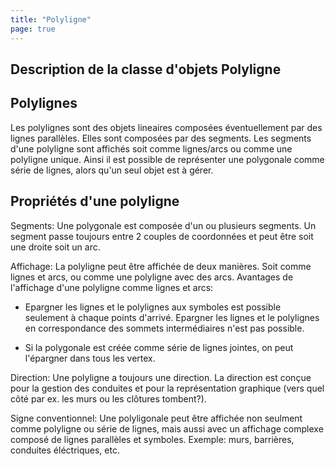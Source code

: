 ```yaml
---
title: "Polyligne"
page: true
---
```

## Description de la classe d&#39;objets  <Bold> Polyligne </Bold> 

## Polylignes
Les polylignes sont des objets lineaires compos&#233;es &#233;ventuellement par des lignes parall&#232;les. Elles sont compos&#233;es par des segments. Les segments d&#39;une polyligne sont affich&#233;s soit comme lignes/arcs ou comme une polyligne unique.
Ainsi il est possible de repr&#233;senter une polygonale comme s&#233;rie de lignes, alors qu&#39;un seul objet est &#224; g&#233;rer.

## Propri&#233;t&#233;s d&#39;une polyligne
 <Bold> Segments: </Bold>  Une polygonale est compos&#233;e d&#39;un ou plusieurs segments. Un segment passe toujours entre 2 couples de coordonn&#233;es et peut &#234;tre soit une droite soit un arc. 

 <Bold> Affichage: </Bold>  La polyligne peut &#234;tre affich&#233;e de deux mani&#232;res. Soit comme lignes et arcs, ou comme une polyligne avec des arcs. 
Avantages de l&#39;affichage d&#39;une polyligne comme lignes et arcs:

- Epargner les lignes et le polylignes aux symboles est possible seulement &#224; chaque points d&#39;arriv&#233;. Epargner les lignes et le polylignes en correspondance des sommets interm&#233;diaires n&#39;est pas possible.

- Si la polygonale est cr&#233;&#233;e comme s&#233;rie de lignes jointes, on peut l&#39;&#233;pargner dans tous les vertex.




 <Bold> Direction: </Bold>  Une polyligne a toujours une direction. La direction est con&#231;ue pour la gestion des conduites et pour la repr&#233;sentation graphique (vers quel c&#244;t&#233; par ex. les murs ou les cl&#244;tures tombent?).

 <Bold> Signe conventionnel: </Bold>  Une polyligonale peut &#234;tre affich&#233;e non seulment comme polyligne ou s&#233;rie de lignes, mais aussi avec un affichage complexe compos&#233; de lignes parall&#232;les et symboles. Exemple: murs, barri&#232;res, conduites &#233;l&#233;ctriques, etc.

